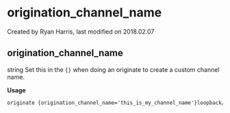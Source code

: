 
# origination_channel_name 

 Created by  Ryan Harris, last modified on 2018.02.07

## origination_channel_name

string Set this in the `{}` when doing an originate to create a custom channel name.

**Usage**

```xml
originate {origination_channel_name='this_is_my_channel_name'}loopback/9664 9195
```


